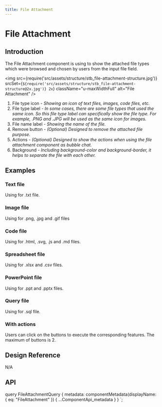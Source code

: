 ```yaml
---
title: File Attachment
---
```




# File Attachment

## Introduction

The File Attachment component is using to show the attached file types which were browsed and chosen by users from the input file field.

<img
  src={require('src/assets/structure/stb_file-attachment-structure.jpg')}
  srcSet={`${require('src/assets/structure/stb_file-attachment-structure@2x.jpg')} 2x`}
  className="u-maxWidthFull"
  alt="File Attachment"
/>
<ol className="u-textGray u-marginTopTiny">
  <li>
    File type icon
    <i className="u-text200"> - Showing an icon of text files, images, code files, etc.</i>
  </li>
  <li>
    File type label
    <i className="u-text200"> - In some cases, there are some file types that used the same icon. So this file type label can specifically show the file type. For example, .PNG and .JPG will be used as the same icon for images.</i>
  </li>
  <li>
    File name label
    <i className="u-text200"> -  Showing the name of the file.</i>
  </li>
  <li>
    Remove button
    <i className="u-text200"> - (Optional) Designed to remove the attached file purpose.</i>
  </li>
  <li>
    Actions
    <i className="u-text200"> - (Optional) Designed to show the actions when using the file attachment component as bubble chat.</i>
  </li>
  <li>
    Background
    <i className="u-text200"> - Including background-color and background-border, it helps to separate the file with each other.</i>
  </li>
</ol>

## Examples

### Text file

Using for .txt file.

<CodeView codeText={textFileAttachment} />

### Image file

Using for .png, .jpg and .gif files

<CodeView codeText={imageFileAttachment} />

### Code file

Using for .html, .svg, .js and .md files.

<CodeView codeText={codeFileAttachment} />

### Spreadsheet file

Using for .xlsx and .csv files.

<CodeView codeText={spreadsheetFileAttachment} />

### PowerPoint file

Using for .ppt and .pptx files.

<CodeView codeText={powerpointFileAttachment} />

### Query file

Using for .sql file.

<CodeView codeText={queryFileAttachment} />

### With actions

Users can click on the buttons to execute the corresponding features. The maximum of buttons is 2.

<CodeView codeText={withActionsFileAttachment} />

## Design Reference

N/A

## API

<ComponentApi metadata={props.data.metadata} />


  query FileAttachmentQuery {
    metadata: componentMetadata(displayName: { eq: "FileAttachment" }) {
      ...ComponentApi_metadata
    }
  }
`;
